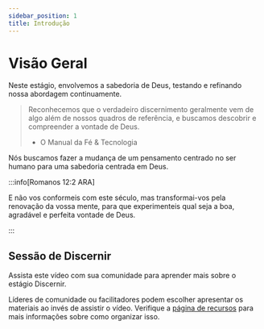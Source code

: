 ```yaml
---
sidebar_position: 1
title: Introdução
---
```



# Visão Geral

Neste estágio, envolvemos a sabedoria de Deus, testando e refinando nossa abordagem
continuamente.

> Reconhecemos que o verdadeiro discernimento geralmente vem de algo além de nossos
> quadros de referência, e buscamos descobrir e compreender a vontade de Deus.
>
> - O Manual da Fé & Tecnologia

Nós buscamos fazer a mudança de um pensamento centrado no ser humano para uma sabedoria
centrada em Deus.

:::info[Romanos 12:2 ARA]

E não vos conformeis com este século, mas transformai-vos pela renovação da vossa mente, 
para que experimenteis qual seja a boa, agradável e perfeita vontade de Deus.

:::

## Sessão de Discernir

Assista este vídeo com sua comunidade para aprender mais sobre o estágio Discernir.

<div className={styles.videos}>
  <YouTubeVideo
    id="0GSfhbMIeAE"
    title="Create Fé & Tecnologia 2023 - Discernir"
    startTime={2516}
  />
</div>

Líderes de comunidade ou facilitadores podem escolher apresentar os materiais ao invés de
assistir o vídeo. Verifique a [página de recursos](/prepare/resources) para mais 
informações sobre como organizar isso.
